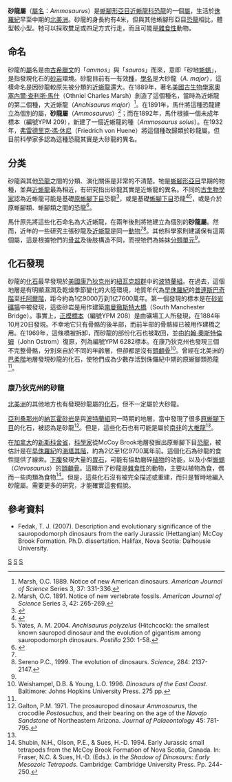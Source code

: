 {{Automatic Taxobox
| taxon = Ammosaurus
| status = FOSSIL
| fossil_range = {{fossil_range|普連斯巴奇階|巴裘階|[[侏羅紀|侏羅紀]]早至中期}}
| image = Ammosaurus major.jpg
| image_caption = 砂龍的手掌骨頭
| authority = [[奧塞內爾·查利斯·馬什|Marsh]], 1889
| type_species = '''大砂龍<br>''Ammosaurus major'''''
| type_species_authority = Marsh, 1889
}}
'''砂龍屬'''（[[學名|屬名]]：''Ammosaurus''）是[[蜥腳形亞目|蜥腳形亞目]][[近蜥龍科|近蜥龍科]][[恐龍|恐龍]]的一個[[屬|屬]]，生活於[[侏羅紀|侏羅紀]]早至中期的[[北美洲|北美洲]]。砂龍的身長約有4米，但與其他蜥腳形亞目[[恐龍|恐龍]]相比，體型較小型。牠可以採取雙足或四足方式行走，而且可能是[[雜食性|雜食性]]動物。

== 命名 ==
砂龍的[[屬|屬]]名是由[[古希臘文|古希臘文]]的「''ammos''」與「''sauros''」而來，意即「砂地[[蜥蜴|蜥蜴]]」，是指發現化石的[[砂岩|砂岩]]環境。砂龍目前有一有效[[種|種]]，[[學名|學名]]是大砂龍（''A. major''），這樣命名是因砂龍較原先被分類的[[近蜥龍|近蜥龍]]還大。在1889年，著名[[美國|美國]][[古生物學家|古生物學家]][[奧塞內爾·查利斯·馬什|奧塞內爾·查利斯·馬什]]（Othniel Charles Marsh）創造了這個種名，當時為近蜥龍的第二個種，大近蜥龍（''Anchisaurus major''）<ref name="marsh1889">Marsh, O.C. 1889. Notice of new American dinosaurs. ''American Journal of Science'' Series 3, 37: 331-336.</ref>。在1891年，馬什將這種恐龍建立為個別的屬，'''砂龍屬'''（''Ammosaurus''）<ref name="marsh1891">Marsh, O.C. 1891. Notice of new vertebrate fossils. ''American Journal of Science'' Series 3, 42: 265-269.</ref>；而在1892年，馬什根據一個未成年標本（編號YPM 209），新建了一個近蜥龍的種（''Ammosaurus solus''）。在1932年，[[弗雷德里克·馮·休尼|弗雷德里克·馮·休尼]]（Friedrich von Huene）將這個種改歸類於砂龍屬。但目前科學家多認為這種恐龍其實是大砂龍的異名。

==分类==
砂龍與其他[[恐龍|恐龍]]之間的分類、演化關係是非常的不清楚。牠是[[蜥腳形亞目|蜥腳形亞目]]早期的物種，並與[[近蜥龍|近蜥龍]]最為相近，有研究指出砂龍其實是近蜥龍的異名。不同的[[古生物學家|古生物學家]]認為近蜥龍可能是基礎[[原蜥腳下目|原蜥腳下目]]恐龍<ref name="galtonupchurch2004">{{cite book|last=Galton|first=P.M. |coauthors=P. Upchurch|year=2004|chapter=Prosauropoda|editor= Weishampel, D.B., Dodson, P, & Osmolska, H. |title=The Dinosauria|edition=2nd |location=Berkeley|publisher= University of California Press|pages=232–258}}</ref>，或是基礎[[蜥腳下目|蜥腳下目]]恐龍<ref name="yateskitching2003">{{cite journal | jstor = 3592241 | pages = 1753–1758 | last1 = Yates | first1 = A. M. | last2 = Kitching | first2 = J. W. | title = The Earliest Known Sauropod Dinosaur and the First Steps towards Sauropod Locomotion | volume = 270 | issue = 1525 | journal = Proceedings: Biological Sciences | year = 2003 | doi = 10.1098/rspb.2003.2417 | pmid=12965005 | pmc=1691423}}</ref><ref name="yates2004">Yates, A. M. 2004. ''Anchisaurus polyzelus'' (Hitchcock): the smallest known sauropod dinosaur and the evolution of gigantism among sauropodomorph dinosaurs. ''Postilla'' 230: 1-58.</ref>，或是介於原蜥腳類、蜥腳類之間的恐龍<ref name=AMY10>{{cite journal |last=Yates |first=Adam M. |year=in press |title=A revision of the problematic sauropodomorph dinosaurs from Manchester, Connecticut and the status of ''Anchisaurus'' Marsh |pages=739–752 |journal=Palaeontology |volume=53 |issue = 4 |doi= 10.1111/j.1475-4983.2010.00952.x}}</ref>。

馬什原先將這些化石命名為大近蜥龍，在兩年後則將牠建立為個別的'''砂龍屬'''。然而，近年的一些研究主張砂龍及[[近蜥龍|近蜥龍]]是同一[[動物|動物]]<ref name="yates2004" /><ref name="sereno1999">Sereno P.C., 1999. The evolution of dinosaurs. ''Science'', 284: 2137-2147.</ref>。其他科學家則建議保有這兩個屬，這是根據牠們的[[骨盆|骨盆]]及後肢構造不同，而視牠們為姊妹[[分類單元|分類單元]]<ref name="galtonupchurch2004" />。

== 化石發現 ==
砂龍的[[化石|化石]]最早發現於[[美國|美國]][[康乃狄克州|康乃狄克州]]的[[紐瓦克超群|紐瓦克超群]]中的[[波特蘭組|波特蘭組]]。在過去，這個地層是有明顯濕潤及乾燥季節變化的大陸環境，地質年代為[[侏羅紀|早侏羅紀]]的[[普連斯巴奇階|普連斯巴奇階]]至[[托阿爾階|托阿爾階]]，距今約為1亿9000万到1亿7600萬年。第一個發現的標本是在[[砂岩|砂岩]][[礦場|礦場]]中被發現，這些砂岩是用作建築[[南曼徹斯特大橋|南曼徹斯特大橋]]（South Manchester Bridge）。事實上，[[正模標本|正模標本]]（編號YPM 208）是由礦場工人所發現，在1884年10月20日發現。不幸地它只有骨骼的後半部，而前半部的骨骼經已被用作建橋之用。在1969年，這條橋被拆卸，而砂龍的部份化石也被取回，並由[[約翰·奧斯特倫姆|約翰·奧斯特倫姆]]（John Ostrom）復原，列為編號YPM 6282標本。在康乃狄克州也發現三個不完整骨骼，分別來自於不同的年齡層，但卻都是沒有[[頭顱骨|頭顱骨]]<ref name="weishampelyoung1996">Weishampel, D.B. & Young, L.O. 1996. ''Dinosaurs of the East Coast''. Baltimore: Johns Hopkins University Press. 275 pp.</ref>。曾經在北美洲的[[巴柔階|巴柔階]]地層發現砂龍的化石，使牠們成為少數存活到侏儸紀中期的原蜥腳類恐龍<ref name="galtonupchurch2004"/>。

=== 康乃狄克州的砂龍 ===
[[北美洲|北美洲]]的其他地方也有發現砂龍屬的[[化石|化石]]，但不一定屬於大砂龍。

[[亞利桑那州|亞利桑那州]]的[[納瓦霍砂岩|納瓦霍砂岩]]是與[[波特蘭組|波特蘭組]]同一時期的地層，當中發現了很多[[原蜥腳下目|原蜥腳下目]]的化石，被認為是砂龍<ref name="galton1971">Galton, P.M. 1971. The prosauropod dinosaur ''Ammosaurus'', the crocodile ''Postosuchus'', and their bearing on the age of the ''Navajo Sandstone'' of Northeastern Arizona. ''Journal of Palaeontology'' 45: 781-795.</ref>。但是，這些化石也有可能是屬於[[南非|南非]]的[[大椎龍|大椎龍]]<ref name="galtonupchurch2004" />。

在[[加拿大|加拿大]]的[[新斯科舍省|新斯科舍省]]，[[科學家|科學家]]從McCoy Brook地層發掘出原蜥腳下目[[恐龍|恐龍]]，被估計是在[[侏羅紀|早侏羅紀]]的[[海塔其階|海塔其階]]，約為2亿至1亿9700萬年前。這個化石為砂龍的食性提供了線索。[[下腹|下腹]]發現大量的[[胃石|胃石]]，可能有協助磨碎[[植物|植物]]的功能，以及小型[[蜥蜴|蜥蜴]]（''Clevosaurus''）的[[頭顱骨|頭顱骨]]。這顯示了砂龍是[[雜食性|雜食性]]的動物，主要以植物為食，偶而一些肉類為食物<ref name="shubin1994">Shubin, N.H., Olson, P.E., & Sues, H.-D. 1994. Early Jurassic small tetrapods from the McCoy Brook Formation of Nova Scotia, Canada. In: Fraser, N.C. & Sues, H.-D. (Eds.). ''In the Shadow of Dinosaurs: Early Mesozoic Tetrapods''. Cambridge: Cambridge University Press. Pp. 244-250.</ref>。但是，這些化石沒有被完全描述或重建，而只是暫時地編入砂龍屬。需要更多的研究，才能確實這套假說。

== 參考資料 ==
*Fedak, T. J. (2007). Description and evolutionary significance of the sauropodomorph dinosaurs from the early Jurassic (Hettangian) McCoy Brook Formation. Ph.D. dissertation. Halifax, Nova Scotia: Dalhousie University. 
<references />
{{Taxonbar|from=Q133181}}

[[Category:侏羅紀恐龍|S]]
[[Category:北美洲恐龍|S]]
[[Category:近蜥龍類|S]]